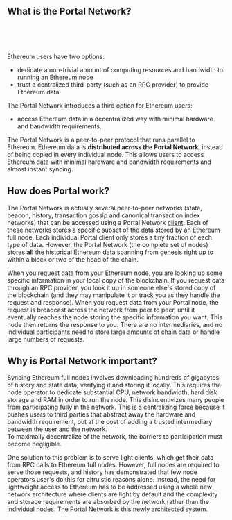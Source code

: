 
## What is the Portal Network?

<br />
<br />
<PortalUSP />
<br />

Ethereum users have two options: 

- dedicate a non-trivial amount of computing resources and bandwidth to running an Ethereum node
- trust a centralized third-party (such as an RPC provider) to provide Ethereum data

The Portal Network introduces a third option for Ethereum users: 
- access Ethereum data in a decentralized way with minimal hardware and bandwidth requirements.

The Portal Network is a peer-to-peer protocol that runs parallel to Ethereum. Ethereum data is **distributed across the Portal Network**, instead of being copied in every individual node. 
This allows users to access Ethereum data with minimal hardware and bandwidth requirements and almost instant syncing.


## How does Portal work?

The Portal Network is actually several peer-to-peer networks (state, beacon, history, transaction gossip and canonical transaction index networks) that can be accessed using a Portal Network [client](../clients). 
Each of these networks stores a specific subset of the data stored by an Ethereum full node. 
Each individual Portal client only stores a tiny fraction of each type of data. 
However, the Portal Network (the complete set of nodes) stores **all** the historical Ethereum data spanning from genesis right up to within a block or two of the head of the chain.

When you request data from your Ethereum node, you are looking up some specific information in your local copy of the blockchain. If you request data through an RPC provider,
you look it up in someone else's stored copy of the blockchain (and they may manipulate it or track you as they handle the request and response). When you request data from your Portal node, 
the request is broadcast across the network from peer to peer, until it eventually reaches the node storing the specific information you want. This node then returns the response to you. 
There are no intermediaries, and no individual participants need to store large amounts of chain data or handle large numbers of requests.

## Why is Portal Network important?

Syncing Ethereum full nodes involves downloading hundreds of gigabytes of history and state data, verifying it and storing it locally. 
This requires the node operator to dedicate substantial CPU, network bandwidth, hard disk storage and RAM in order to run the node. This
disincentivizes many people from participating fully in the network. This is a centralizing force because it pushes users to third parties that
abstract away the hardware and bandwidth requirement, but at the cost of adding a trusted intermediary between the user and the network.  
To maximally decentralize of the network, the barriers to participation must become negligible.

One solution to this problem is to serve light clients, which get their data from RPC calls to Ethereum full nodes. However, full nodes 
are required to serve those requests, and history has demonstrated that few node operators user's do this for altruistic reasons alone.
Instead, the need for lightweight access to Ethereum has to be addressed using a whole new network architecture where clients are light by default
and the complexity and storage requirements are absorbed by the network rather than the individual nodes. 
The Portal Network is this newly architected system.

